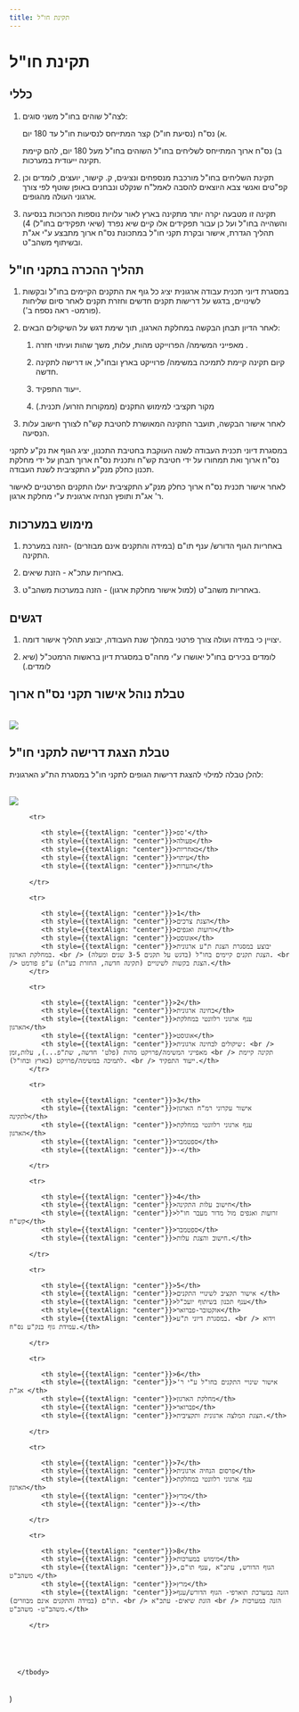 ```yaml
---
title: תקינת חו"ל
---
```


# תקינת חו"ל

## כללי

1) לצה"ל שוהים בחו"ל משני סוגים:

   א) נס"ח (נסיעת חו"ל) קצר  המתייחס לנסיעות חו"ל עד 180 יום. 

   ב) נס"ח ארוך  המתייחס לשליחים בחו"ל השוהים בחו"ל מעל 180 יום, להם קיימת תקינה ייעודית במערכות. 

2) תקינת השליחים בחו"ל מורכבת מנספחים ונציגים, ק. קישור, יועצים, לומדים וכן קפ"טים ואנשי צבא היוצאים להסבה לאמל"ח שנקלט ונבחנים באופן שוטף לפי צורך ארגוני העולה מהגופים. 

3) תקינה זו מטבעה יקרה יותר מתקינה בארץ לאור עלויות נוספות הכרוכות בנסיעה והשהייה בחו"ל ועל כן עבור תפקידים אלו קיים שיא נפרד (שיאי תפקידים בחו"ל) 4) תהליך הגדרת, אישור ובקרת תקני חו"ל במתכונת נס"ח ארוך מתבצע ע"י אג"ת ובשיתוף משהב"ט. 

## תהליך ההכרה בתקני חו"ל

1)  במסגרת דיוני תכנית עבודה ארגונית יציג כל גוף את התקנים הקיימים בחו"ל ובקשות לשינויים, בדגש על דרישות תקנים חדשים וחזרת תקנים לאחר סיום שליחות (פורמט- ראה נספח ב'). 

2) לאחר הדיון תבחן הבקשה במחלקת הארגון, תוך שימת דגש על השיקולים הבאים: 

   1.	מאפייני המשימה/ הפרוייקט  מהות, עלות, משך שהות ועיתוי חזרה . 
   
   2.	קיום תקינה קיימת לתמיכה במשימה/ פרוייקט בארץ ובחו"ל, או דרישה לתקינה חדשה. 
   
   3.	ייעוד התפקיד. 
   
   4.	מקור תקציבי למימוש התקנים (ממקורות הזרוע/ תכנית.) 

3)  לאחר אישור הבקשה, תועבר התקינה המאושרת לחטיבת קש"ח לצורך חישוב עלות הנסיעה. 

במסגרת דיוני תכנית העבודה לשנה העוקבת בחטיבת התכנון, יציג הגוף את נק"ע לתקני נס"ח ארוך ואת תמחורו על ידי חטיבת קש"ח ותכנית נס"ח ארוך תבחן על ידי מחלקת תכנון כחלק מנק"ע התקציבית לשנת העבודה. 

לאחר אישור תכנית נס"ח ארוך כחלק מנק"ע התקציבית יעלו התקנים הפרטניים לאישור ר' אג"ת ותופץ הנחיה ארגונית ע"י מחלקת ארגון. 

## מימוש במערכות

1) באחריות הגוף הדורש/ ענף תו"ם (במידה והתקנים אינם מבוזרים) -הזנה במערכת התקינה. 

2)	באחריות עתכ"א - הזנת שיאים.
                                                 
3)	באחריות משהב"ט (למול אישור מחלקת ארגון) - הזנה במערכות משהב"ט.

## דגשים

1) יצויין כי במידה ועולה צורך פרטני במהלך שנת העבודה, יבוצע תהליך אישור דומה.

2) לומדים בכירים בחו"ל יאושרו ע"י מחה"ס במסגרת דיון בראשות הרמטכ"ל (שיא לומדים.)


## טבלת נוהל אישור תקני נס"ח ארוך

<TekenTable />

<br />

<img src={arrows.src} />


## טבלת הצגת דרישה לתקני חו"ל

להלן טבלה למילוי להצגת דרישות הגופים לתקני חו"ל במסגרת הת"ע הארגונית:

<br />

<img src={abroadtekens.src} />






   <table>
      <tbody>

         <tr>

            <th style={{textAlign: "center"}}>ספ'</th>
            <th style={{textAlign: "center"}}>פעולה</th>
            <th style={{textAlign: "center"}}>באחריות</th>
            <th style={{textAlign: "center"}}>עיתוי</th>
            <th style={{textAlign: "center"}}>הערות</th>

         </tr>
 
         <tr>

            <th style={{textAlign: "center"}}>1</th>
            <th style={{textAlign: "center"}}>הצגת צרכים</th>
            <th style={{textAlign: "center"}}>זרועות ואגפים</th>
            <th style={{textAlign: "center"}}>אוגוסט</th>
            <th style={{textAlign: "center"}}>יבוצע במסגרת הצגת ת"ע ארגונית במחלקת הארגון. <br /> הצגת תקנים קיימים בחו"ל (בדגש על תקנים 3-5 שנים ומעלה). <br /> הצגת בקשות לשינויים (תקינה חדשה, החזרת בע"ת) ע"פ פורמט.</th>
         </tr>
 
         <tr>

            <th style={{textAlign: "center"}}>2</th>
            <th style={{textAlign: "center"}}>בחינה ארגונית</th>
            <th style={{textAlign: "center"}}>ענף ארגוני רלוונטי במחלקת הארגון</th>
            <th style={{textAlign: "center"}}>אוגוסט</th>
            <th style={{textAlign: "center"}}>שיקולים לבחינה ארגונית: <br /> מאפייני המשימה/פרויקט מהות (פלט' חדשה, שת"פ...), עלות,זמן <br /> תקינה קיימת לתמיכה במשימה/פרויקט (בארץ ובחו"ל). <br /> ייעוד התפקיד.</th>
         </tr>
 
         <tr>

            <th style={{textAlign: "center"}}>3</th>
            <th style={{textAlign: "center"}}>אישור עקרוני רמ"ח הארגון לתקינה</th>
            <th style={{textAlign: "center"}}>ענף ארגוני רלוונטי במחלקת הארגון</th>
            <th style={{textAlign: "center"}}>ספטמבר</th>
            <th style={{textAlign: "center"}}>-</th>

         </tr>
 
         <tr>

            <th style={{textAlign: "center"}}>4</th>
            <th style={{textAlign: "center"}}>חישוב עלות התקינה</th>
            <th style={{textAlign: "center"}}>זרועות ואגפים מול מדור מעבר חו"ל קש"ח</th>
            <th style={{textAlign: "center"}}>ספטמבר</th>
            <th style={{textAlign: "center"}}>חישוב והצגת עלות.</th>

         </tr>
 
         <tr>

            <th style={{textAlign: "center"}}>5</th>
            <th style={{textAlign: "center"}}>אישור תקציב לשינויי התקנים </th>
            <th style={{textAlign: "center"}}>ענף תכנון בשיתוף יועכ"ל</th>
            <th style={{textAlign: "center"}}>אוקטובר-פברואר</th>
            <th style={{textAlign: "center"}}>במסגרת דיוני ת"ע. <br /> וידוא עמידת גוף בנק"ע נס"ח.</th>

         </tr>
 
         <tr>

            <th style={{textAlign: "center"}}>6</th>
            <th style={{textAlign: "center"}}>אישור שינויי התקנים בחו"ל ע"י ר' אג"ת </th>
            <th style={{textAlign: "center"}}>מחלקת הארגון</th>
            <th style={{textAlign: "center"}}>פברואר</th>
            <th style={{textAlign: "center"}}>הצגת המלצה ארגונית ותקציבית.</th>

         </tr>
 
         <tr>

            <th style={{textAlign: "center"}}>7</th>
            <th style={{textAlign: "center"}}>פרסום הנחיה ארגונית</th>
            <th style={{textAlign: "center"}}>ענף ארגוני רלוונטי במחלקת הארגון</th>
            <th style={{textAlign: "center"}}>מרץ</th>
            <th style={{textAlign: "center"}}>-</th>

         </tr>

         <tr>

            <th style={{textAlign: "center"}}>8</th>
            <th style={{textAlign: "center"}}>מימוש במערכות</th>
            <th style={{textAlign: "center"}}>הגוף הדורש, עתכ"א ,ענף תו"ם, משהב"ט </th>
            <th style={{textAlign: "center"}}>מרץ</th>
            <th style={{textAlign: "center"}}>הזנה במערכת תוארפי- הגוף הדורש/ענף תו"ם (במידה והתקנים אינם מבוזרים). <br /> הזנת שיאים- עתכ"א <br /> הזנה במערכות משהב"ט- משהב"ט.</th>

         </tr>
 

 
         

      </tbody>
   </table>
)
